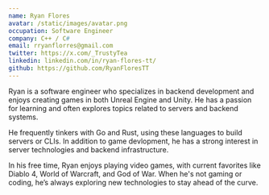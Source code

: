 ```yaml
---
name: Ryan Flores
avatar: /static/images/avatar.png
occupation: Software Engineer
company: C++ / C#
email: rryanflorres@gmail.com
twitter: https://x.com/_TrustyTea
linkedin: linkedin.com/in/ryan-flores-tt/
github: https://github.com/RyanFloresTT
---
```


Ryan is a software engineer who specializes in backend development and enjoys creating games in both Unreal Engine and Unity. He has a passion for learning and often explores topics related to servers and backend systems.

He frequently tinkers with Go and Rust, using these languages to build servers or CLIs. In addition to game devlopment, he has a strong interest in server technologies and backend infrastructure.

In his free time, Ryan enjoys playing video games, with current favorites like Diablo 4, World of Warcraft, and God of War. When he's not gaming or coding, he’s always exploring new technologies to stay ahead of the curve.